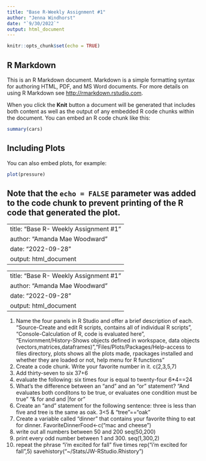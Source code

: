 ---
title: "Base R-Weekly Assignment #1"
author: "Jenna Windhorst"
date: "`9/30/2022`"
output: html_document
---

```{r setup, include=FALSE}
knitr::opts_chunk$set(echo = TRUE)
```

## R Markdown

This is an R Markdown document. Markdown is a simple formatting syntax for authoring HTML, PDF, and MS Word documents. For more details on using R Markdown see <http://rmarkdown.rstudio.com>.

When you click the **Knit** button a document will be generated that includes both content as well as the output of any embedded R code chunks within the document. You can embed an R code chunk like this:

```{r cars}
summary(cars)
```

## Including Plots

You can also embed plots, for example:

```{r pressure, echo=FALSE}
plot(pressure)
```

Note that the `echo = FALSE` parameter was added to the code chunk to prevent printing of the R code that generated the plot.
--
---
title: "Base R- Weekly Assignment #1"
author: "Amanda Mae Woodward"
date: "2022-09-28"
output: html_document
---

---
title: "Base R- Weekly Assignment #1"
author: "Amanda Mae Woodward"
date: "2022-09-28"
output: html_document
---

1. Name the four panels in R Studio and offer a brief description of each.
 "Source-Create and edit R scripts, contains all of individual R scripts", "Console-Calculation of R, code is evaluated here", "Enviornment/History-Shows objects defined in workspace, data objects (vectors,matrices,dataframes)","Files/Plots/Packages/Help-access to files directory, plots shows all the plots made, rpackages installed and whether they are loaded or not, help menu for R functions"
2. Create a code chunk. Write your favorite number in it. 
c(2,3,5,7)
3. Add thirty-seven to six
37+6
4. evaluate the following: six times four is equal to twenty-four
6*4==24
5. What's the difference between an "and" and an "or" statement? 
"And evaluates both conditons to be true, or evaluates one condition must be true" "& for and and |for or"
6. Create an "and" statement for the following sentence: three is less than five and tree is the same as oak. 
3<5 & "tree"=="oak"
7. Create a variable called "dinner" that contains your favorite thing to eat for dinner. 
FavoriteDinnerFood<-c("mac and cheese")
8. write out all numbers between 50 and 200
 seq(50,200)
9. print every odd number between 1 and 300. 
seq(1,300,2)
10. repeat the phrase "i'm excited for fall" five times
rep("i'm excited for fall",5)
savehistory("~/Stats/JW-RStudio.Rhistory")
